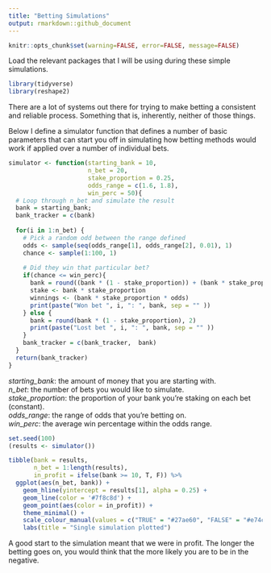 ```yaml
---
title: "Betting Simulations"
output: rmarkdown::github_document
---
```


```r
knitr::opts_chunk$set(warning=FALSE, error=FALSE, message=FALSE)
```

Load the relevant packages that I will be using during these simple simulations. 

```r
library(tidyverse)
library(reshape2)
```

There are a lot of systems out there for trying to make betting a consistent and reliable process. Something that is, inherently, neither of those things. 

Below I define a simulator function that defines a number of basic parameters that can start you off in simulating how betting methods would work if applied over a number of individual bets. 

```r
simulator <- function(starting_bank = 10, 
                      n_bet = 20, 
                      stake_proportion = 0.25, 
                      odds_range = c(1.6, 1.8), 
                      win_perc = 50){
  # Loop through n_bet and simulate the result
  bank = starting_bank;
  bank_tracker = c(bank)
  
  for(i in 1:n_bet) {
    # Pick a random odd between the range defined
    odds <- sample(seq(odds_range[1], odds_range[2], 0.01), 1)
    chance <- sample(1:100, 1)
    
    # Did they win that particular bet? 
    if(chance <= win_perc){
      bank = round((bank * (1 - stake_proportion)) + (bank * stake_proportion * odds), 2)
      stake <- bank * stake_proportion
      winnings <- (bank * stake_proportion * odds)
      print(paste("Won bet ", i, ": ", bank, sep = "" ))
    } else {
      bank = round(bank * (1 - stake_proportion), 2)
      print(paste("Lost bet ", i, ": ", bank, sep = "" ))
    }
    bank_tracker = c(bank_tracker,  bank)
  }
  return(bank_tracker)
}
```

*starting_bank*: the amount of money that you are starting with.  
*n_bet*: the number of bets you would like to simulate.  
*stake_proportion*: the proportion of your bank you're staking on each bet (constant).  
*odds_range*: the range of odds that you're betting on.  
*win_perc*: the average win percentage within the odds range.  

```r
set.seed(100)
(results <- simulator())
```

```r
tibble(bank = results, 
       n_bet = 1:length(results), 
       in_profit = ifelse(bank >= 10, T, F)) %>%
  ggplot(aes(n_bet, bank)) + 
    geom_hline(yintercept = results[1], alpha = 0.25) + 
    geom_line(color = '#7f8c8d') + 
    geom_point(aes(color = in_profit)) + 
    theme_minimal() + 
    scale_colour_manual(values = c("TRUE" = "#27ae60", "FALSE" = "#e74c3c")) +
    labs(title = "Single simulation plotted")
```

A good start to the simulation meant that we were in profit. The longer the betting goes on, you would think that the more likely you are to be in the negative. 